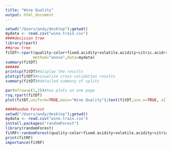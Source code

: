 ```yaml
---
title: "Wine Quality"
output: html_document
---
```

```r
setwd("/Users/andy/desktop");getwd()
mydata <- read.csv("wine.train.csv")
####decision tree
library(rpart)
##grow tree 
fitDT<-rpart(quality~color+fixed.acidity+volatile.acidity+citric.acid+residual.sugar+chlorides+free.sulfur.dioxide + total.sulfur.dioxide+density+pH+sulphates+alcohol,
            method="anova",data=mydata)
summary(fitDT)
######
printcp(fitDT)#display the results
plotcp(fitDT)#visualize cross-validation results
summary(fitDT)#detailed summary of splits

par(mfrow=c(1,2))#two plots on one page
rsq.rpart(fitDT)
plot(fitDT,uniform=TRUE,main="Wine Quality");text(fitDT,use.n=TRUE, all=TRUE,cex=0.6)
```
```r
####Random Forest
setwd("/Users/andy/desktop");getwd()
mydata <- read.csv("wine.train.csv")
install.packages("randomForest")
library(randomForest)
fitRF<-randomForest(quality~color+fixed.acidity+volatile.acidity+citric.acid+residual.sugar+chlorides+free.sulfur.dioxide + total.sulfur.dioxide+density+pH+sulphates+alcohol,data=mydata)
print(fitRF)
importance(fitRF)
```
